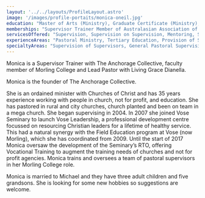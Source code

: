 ```yaml
---
layout: '../../layouts/ProfileLayout.astro'
image: '/images/profile-portaits/monica-oneil.jpg'
education: "Master of Arts (Ministry), Graduate Certificate (Ministry), Graduate Certificate in Professional Supervision, Doctor of Ministry Candidate."
memberships: "Supervisor Trainer Member of Australasian Association of Supervisors (AAOS), Australian Christian Mentoring Network (ACMN), Australia New Zealand Association of Field Educators (ANZATFE), Accredited Minister with Churches of Christ in WA Inc."
servicesOffered: "Supervision, Supervision on Supervision, Mentoring, Speaker, Retreat Leader and Facilitator"
experienceAreas: "Pastoral Ministry, Tertiary Education, Provision of Supervision, Coaching and Mentoring, Trainer and Facilitator Training"
specialtyAreas: "Supervision of Supervisors, General Pastoral Supervision (including pastoral and vocational reflection), Facilitation of Communities of Practice, Training Seminars, and Retreats."
---
```

Monica is a Supervisor Trainer with The Anchorage Collective, faculty member of Morling College and Lead Pastor with Living Grace Dianella.

Monica is the founder of The Anchorage Collective.

She is an ordained minister with Churches of Christ and has 35 years experience working with people in church, not for profit, and education.
She has pastored in rural and city churches, church planted and been on team in a mega church. She began supervising in 2004. In 2007 she joined Vose Seminary to launch Vose Leadership, a professional development centre focussed on resourcing Christian leaders for a lifetime of healthy service. This had a natural synergy with the Field Education program at Vose (now Morling), which she has coordinated from 2009. Until the start of 2017 Monica oversaw the development of the Seminary’s RTO, offering Vocational Training to augment the training needs of churches and not for profit agencies. Monica trains and oversees a team of pastoral supervisors in her Morling College role.

Monica is married to Michael and they have three adult children and five grandsons. She is looking for some new hobbies so suggestions are welcome.
